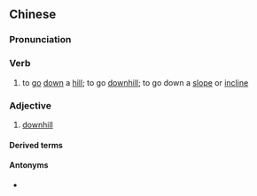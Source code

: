 ==Chinese==
{{zh-forms}}

===Pronunciation===
{{zh-pron
|m=xiàpō
|c=haa6 bo1
|cat=v,a
}}

===Verb===
{{zh-verb}}

# to [[go]] [[down]] a [[hill]]; to go [[downhill]]; to go down a [[slope]] or [[incline]]

===Adjective===
{{zh-adj}}

# [[downhill]]

====Derived terms====
{{zh-der|下坡路}}

====Antonyms====
* {{zh-l|上坡}}